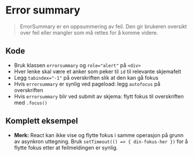 
<Meta of={stories} />

# Error summary
> ErrorSummary er en oppsummering av feil. Den gir brukeren oversikt over feil eller mangler som må rettes for å komme videre.

## Kode
- Bruk klassen `errorsummary` og `role="alert"` på `<div>`
- Hver lenke skal være et anker som peker til `id` til relevante skjemafelt
- Legg `tabindex="-1"` på overskriften slik at den kan gå fokus
- Hvis `errorsummary` er synlig ved pageload: legg `autofocus` på overskriften
- Hvis `errorsummary` blir ved submit av skjema: flytt fokus til overskriften med `.focus()`

<Canvas of={stories.Default} />

## Komplett eksempel
- **Merk:** React kan ikke vise og flytte fokus i samme operasjon på grunn av asynkron uttegning. Bruk `setTimeout(() => { din-fokus-her })` for å flytte fokus etter at feilmeldingen er synlig.
<Canvas of={stories.WithForm} />

<CssVariables component="errorsummary" />